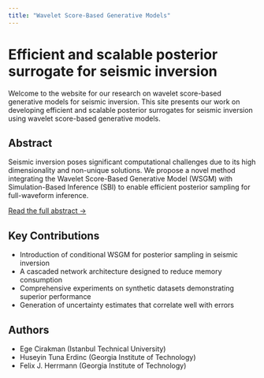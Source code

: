 ```yaml
---
title: "Wavelet Score-Based Generative Models"
---
```


# Efficient and scalable posterior surrogate for seismic inversion

Welcome to the website for our research on wavelet score-based generative models for seismic inversion. This site presents our work on developing efficient and scalable posterior surrogates for seismic inversion using wavelet score-based generative models.

## Abstract

Seismic inversion poses significant computational challenges due to its high dimensionality and non-unique solutions. We propose a novel method integrating the Wavelet Score-Based Generative Model (WSGM) with Simulation-Based Inference (SBI) to enable efficient posterior sampling for full-waveform inference.

[Read the full abstract →](abstract.qmd)

## Key Contributions

- Introduction of conditional WSGM for posterior sampling in seismic inversion
- A cascaded network architecture designed to reduce memory consumption
- Comprehensive experiments on synthetic datasets demonstrating superior performance
- Generation of uncertainty estimates that correlate well with errors

## Authors

- Ege Cirakman (Istanbul Technical University)
- Huseyin Tuna Erdinc (Georgia Institute of Technology)
- Felix J. Herrmann (Georgia Institute of Technology)
